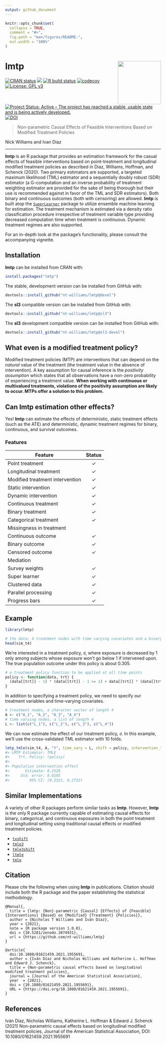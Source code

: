 ```yaml
---
output: github_document
---
```


<!-- README.md is generated from README.Rmd. Please edit that file -->

```r
knitr::opts_chunk$set(
  collapse = TRUE,
  comment = "#>",
  fig.path = "man/figures/README-",
  out.width = "100%"
)
```

# lmtp <img src='man/figures/lmtp.png' align="right" height="139" /></a>

<!-- badges: start -->
[![CRAN status](https://www.r-pkg.org/badges/version/lmtp)](https://CRAN.R-project.org/package=lmtp)
![](http://cranlogs.r-pkg.org/badges/grand-total/lmtp)
[![R build status](https://github.com/nt-williams/lmtp/workflows/R-CMD-check/badge.svg)](https://github.com/nt-williams/lmtp/actions)
[![codecov](https://codecov.io/gh/nt-williams/lmtp/branch/master/graph/badge.svg)](https://codecov.io/gh/nt-williams/lmtp)
[![License: GPL v3](https://img.shields.io/badge/License-GPLv3-blue.svg)](https://www.gnu.org/licenses/gpl-3.0)
[![Project Status: Active – The project has reached a stable, usable state and is being actively developed.](https://www.repostatus.org/badges/latest/active.svg)](https://www.repostatus.org/#active)
[![DOI](https://zenodo.org/badge/251356023.svg)](https://zenodo.org/badge/latestdoi/251356023)
<!-- badges: end -->

> Non-parametric Causal Effects of Feasible Interventions Based on Modified Treatment Policies

Nick Williams and Ivan Diaz

---

**lmtp** is an R package that provides an estimation framework for the casual effects of feasible interventions based on point-treatment and longitudinal modified treatment policies as described in Diaz, Williams, Hoffman, and Schenck (2020). Two primary estimators are supported, a targeted maximum likelihood (TML) estimator and a sequentially doubly robust (SDR) estimator (a G-computation and an inverse probability of treatment weighting estimator are provided for the sake of being thorough but their use is recommended against in favor of the TML and SDR estimators). Both binary and continuous outcomes (both with censoring) are allowed. **lmtp** is built atop the [`SuperLearner`](https://cran.r-project.org/package=SuperLearner) package to utilize ensemble machine learning for estimation. The treatment mechanism is estimated via a density ratio classification procedure irrespective of treatment variable type providing decreased computation time when treatment is continuous. Dynamic treatment regimes are also supported. 

For an in-depth look at the package's functionality, please consult the accompanying vignette.

## Installation

**lmtp** can be installed from CRAN with: 

```r
install.packages("lmtp")
```

The stable, development version can be installed from GitHub with: 

```r
devtools::install_github("nt-williams/lmtp@devel")
```

The **sl3** compatible version can be installed from GitHub with: 

```r
devtools::install_github("nt-williams/lmtp@sl3")
```

The **sl3** development compatible version can be installed from GitHub with: 

```r
devtools::install_github("nt-williams/lmtp@sl3-devel")
```

## What even is a modified treatment policy? 

Modified treatment policies (MTP) are interventions that can depend on the *natural* value of the treatment (the treatment value in the absence of intervention). A key assumption for causal inference is the *positivity assumption* which states that all observations have a non-zero probability of experiencing a treatment value. **When working with continuous or multivalued treatments, violations of the positivity assumption are likely to occur. MTPs offer a solution to this problem.** 

## Can lmtp estimation other effects? 

Yes! **lmtp** can estimate the effects of deterministic, static treatment effects (such as the ATE) and deterministic, dynamic treatment regimes for binary, continuous, and survival outcomes. 

### Features

| Feature                         |    Status   |
|---------------------------------|:-----------:|
| Point treatment                 |   &check;   |
| Longitudinal treatment          |   &check;   |
| Modified treatment intervention |   &check;   |
| Static intervention             |   &check;   |
| Dynamic intervention            |   &check;   |
| Continuous treatment            |   &check;   |
| Binary treatment                |   &check;   |
| Categorical treatment           |   &check;   |
| Missingness in treatment        |             |
| Continuous outcome              |   &check;   |
| Binary outcome                  |   &check;   |
| Censored outcome                |   &check;   |
| Mediation                       |             |
| Survey weights                  |   &check;   |
| Super learner                   |   &check;   |
| Clustered data                  |   &check;   |
| Parallel processing             |   &check;   |
| Progress bars                   |   &check;   |

## Example

```r
library(lmtp)

# the data: 4 treatment nodes with time varying covariates and a binary outcome
head(sim_t4)
```

We're interested in a treatment policy, `d`, where exposure is decreased by 1 only among subjects whose exposure won't go below 1 if intervened upon. The true population outcome under this policy is about 0.305.

```r
# a treatment policy function to be applied at all time points
policy <- function(data, trt) {
  (data[[trt]] - 1) * (data[[trt]] - 1 >= 1) + data[[trt]] * (data[[trt]] - 1 < 1)
}
```

In addition to specifying a treatment policy, we need to specify our treatment variables and time-varying covariates.

```r
# treatment nodes, a character vector of length 4
A <- c("A_1", "A_2", "A_3", "A_4")
# time varying nodes, a list of length 4
L <- list(c("L_1"), c("L_2"), c("L_3"), c("L_4"))
```

We can now estimate the effect of our treatment policy, `d`. In this example, we'll use the cross-validated TML estimator with 10 folds. 

```r
lmtp_tmle(sim_t4, A, "Y", time_vary = L, shift = policy, intervention_type = "mtp", folds = 10)
#> LMTP Estimator: TMLE
#>    Trt. Policy: (policy)
#> 
#> Population intervention effect
#>       Estimate: 0.2526
#>     Std. error: 0.0105
#>         95% CI: (0.2321, 0.2732)
```

## Similar Implementations

A variety of other R packages perform similar tasks as **lmtp**. However, **lmtp** is the only R package currently capable of estimating causal effects for binary, categorical, and continuous exposures in both the point treatment and longitudinal setting using traditional causal effects or modified treatment policies.

- [`txshift`](https://github.com/nhejazi/txshift)  
- [`tmle3`](https://github.com/tlverse/tmle3)  
- [`tmle3shift`](https://github.com/tlverse/tmle3shift)
- [`ltmle`](https://CRAN.R-project.org/package=ltmle)  
- [`tmle`](https://CRAN.R-project.org/package=tmle)  

## Citation

Please cite the following when using **lmtp** in publications. Citation should include both the R package and the paper establishing the statistical methodology.

```
@Manual{,
  title = {lmtp: {Non}-parametric {Causal} {Effects} of {Feasible} {Interventions} {Based} on {Modified} {Treatment} {Policies}},
  author = {Nicholas T Williams and Iván Díaz},
  year = {2021},
  note = {R package version 1.0.0},
  doi = {10.5281/zenodo.3874931}, 
  url = {https://github.com/nt-williams/lmtp}
}

@article{
  doi:10.1080/01621459.2021.1955691,
  author = {Iván Díaz and Nicholas Williams and Katherine L. Hoffman and Edward J. Schenck},
  title = {Non-parametric causal effects based on longitudinal modified treatment policies},
  journal = {Journal of the American Statistical Association},
  year  = {2021},
  doi = {10.1080/01621459.2021.1955691},
  URL = {https://doi.org/10.1080/01621459.2021.1955691},
}
```

## References

Iván Díaz, Nicholas Williams, Katherine L. Hoffman & Edward J. Schenck (2021) Non-parametric causal effects based on longitudinal modified treatment policies, Journal of the American Statistical Association, DOI: 10.1080/01621459.2021.1955691

